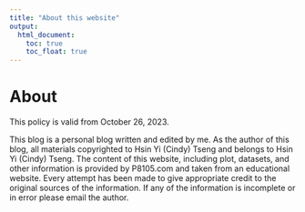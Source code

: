 ```yaml
---
title: "About this website"
output: 
  html_document:
    toc: true
    toc_float: true
---
```


# About

This policy is valid from October 26, 2023. 

This blog is a personal blog written and edited by me. As the author of this blog, all materials copyrighted to Hsin Yi (Cindy) Tseng and belongs to Hsin Yi (Cindy) Tseng. 
The content of this website, including plot, datasets, and other information is provided by P8105.com and taken from an educational website.
Every attempt has been made to give appropriate credit to the original sources of the information. If any of the information is incomplete or in error please email the author. 
